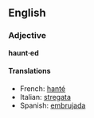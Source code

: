 ==English==

=== Adjective ===
'''haunt·ed'''
==== Translations ====
*French: [[hanté]]
*Italian: [[stregata]]
*Spanish: [[embrujada]]